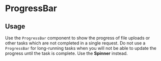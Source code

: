 

<Meta of={ProgressBarStories} />

# ProgressBar

## Usage

Use the `ProgressBar` component to show the progress of file uploads or other tasks which are not completed in a single request. Do not use a `ProgressBar` for long-running tasks when you will not be able to update the progress until the task is complete. Use the **Spinner** instead.

<Primary />
<Controls />
<Stories />
